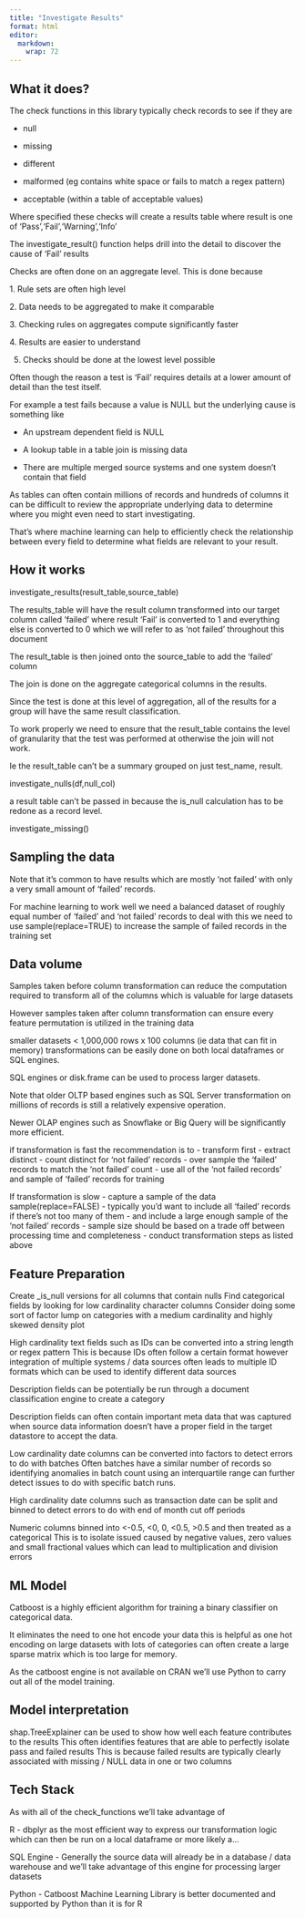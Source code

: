 ```yaml
---
title: "Investigate Results"
format: html
editor: 
  markdown: 
    wrap: 72
---
```


## What it does?

The check functions in this library typically check records to see if
they are

-   null

-   missing

-   different

-   malformed (eg contains white space or fails to match a regex
    pattern)

-   acceptable (within a table of acceptable values)

Where specified these checks will create a results table where result is
one of 'Pass','Fail','Warning','Info'

The investigate_result() function helps drill into the detail to
discover the cause of 'Fail' results

Checks are often done on an aggregate level. This is done because

1\. Rule sets are often high level

2\. Data needs to be aggregated to make it comparable

3\. Checking rules on aggregates compute significantly faster

4\. Results are easier to understand

5.  Checks should be done at the lowest level possible

Often though the reason a test is 'Fail' requires details at a lower
amount of detail than the test itself.

For example a test fails because a value is NULL but the underlying
cause is something like

-   An upstream dependent field is NULL

-   A lookup table in a table join is missing data

-   There are multiple merged source systems and one system doesn't
    contain that field

As tables can often contain millions of records and hundreds of columns
it can be difficult to review the appropriate underlying data to
determine where you might even need to start investigating.

That's where machine learning can help to efficiently check the
relationship between every field to determine what fields are relevant
to your result.

## How it works

investigate_results(result_table,source_table)

The results_table will have the result column transformed into our
target column called 'failed' where result 'Fail' is converted to 1 and
everything else is converted to 0 which we will refer to as 'not failed'
throughout this document

The result_table is then joined onto the source_table to add the
'failed' column

The join is done on the aggregate categorical columns in the results.

Since the test is done at this level of aggregation, all of the results
for a group will have the same result classification.

To work properly we need to ensure that the result_table contains the
level of granularity that the test was performed at otherwise the join
will not work.

Ie the result_table can't be a summary grouped on just test_name,
result.

investigate_nulls(df,null_col)

a result table can't be passed in because the is_null calculation has to
be redone as a record level.

investigate_missing()

## Sampling the data

Note that it's common to have results which are mostly 'not failed' with
only a very small amount of 'failed' records.

For machine learning to work well we need a balanced dataset of roughly
equal number of 'failed' and 'not failed' records to deal with this we
need to use sample(replace=TRUE) to increase the sample of failed
records in the training set

## Data volume

Samples taken before column transformation can reduce the computation
required to transform all of the columns which is valuable for large
datasets

However samples taken after column transformation can ensure every
feature permutation is utilized in the training data

smaller datasets \< 1,000,000 rows x 100 columns (ie data that can fit
in memory) transformations can be easily done on both local dataframes
or SQL engines.

SQL engines or disk.frame can be used to process larger datasets.

Note that older OLTP based engines such as SQL Server transformation on
millions of records is still a relatively expensive operation.

Newer OLAP engines such as Snowflake or Big Query will be significantly
more efficient.

if transformation is fast the recommendation is to - transform first -
extract distinct - count distinct for 'not failed' records - over sample
the 'failed' records to match the 'not failed' count - use all of the
'not failed records' and sample of 'failed' records for training

If transformation is slow - capture a sample of the data
sample(replace=FALSE) - typically you'd want to include all 'failed'
records if there's not too many of them - and include a large enough
sample of the 'not failed' records - sample size should be based on a
trade off between processing time and completeness - conduct
transformation steps as listed above

## Feature Preparation

Create \_is_null versions for all columns that contain nulls Find
categorical fields by looking for low cardinality character columns
Consider doing some sort of factor lump on categories with a medium
cardinality and highly skewed density plot

High cardinality text fields such as IDs can be converted into a string
length or regex pattern This is because IDs often follow a certain
format however integration of multiple systems / data sources often
leads to multiple ID formats which can be used to identify different
data sources

Description fields can be potentially be run through a document
classification engine to create a category

Description fields can often contain important meta data that was
captured when source data information doesn't have a proper field in the
target datastore to accept the data.

Low cardinality date columns can be converted into factors to detect
errors to do with batches Often batches have a similar number of records
so identifying anomalies in batch count using an interquartile range can
further detect issues to do with specific batch runs.

High cardinality date columns such as transaction date can be split and
binned to detect errors to do with end of month cut off periods

Numeric columns binned into \<-0.5, \<0, 0, \<0.5, \>0.5 and then
treated as a categorical This is to isolate issued caused by negative
values, zero values and small fractional values which can lead to
multiplication and division errors

## ML Model

Catboost is a highly efficient algorithm for training a binary
classifier on categorical data.

It eliminates the need to one hot encode your data this is helpful as
one hot encoding on large datasets with lots of categories can often
create a large sparse matrix which is too large for memory.

As the catboost engine is not available on CRAN we'll use Python to
carry out all of the model training.

## Model interpretation

shap.TreeExplainer can be used to show how well each feature contributes
to the results This often identifies features that are able to perfectly
isolate pass and failed results This is because failed results are
typically clearly associated with missing / NULL data in one or two
columns

## Tech Stack

As with all of the check_functions we'll take advantage of

R - dbplyr as the most efficient way to express our transformation logic
which can then be run on a local dataframe or more likely a...

SQL Engine - Generally the source data will already be in a database /
data warehouse and we'll take advantage of this engine for processing
larger datasets

Python - Catboost Machine Learning Library is better documented and
supported by Python than it is for R
